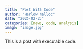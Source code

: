 ```yaml
---
title: "Post With Code"
author: "Harlow Malloc"
date: "2025-02-23"
categories: [news, code, analysis]
image: "image.jpg"
---
```


This is a post with executable code.

